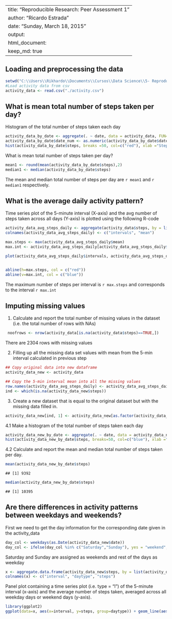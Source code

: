 
---
title: "Reproducible Research: Peer Assessment 1"
author: "Ricardo Estrada"
date: "Sunday, March 18, 2015"
output: 
  html_document:
    keep_md: true
---


## Loading and preprocessing the data

```r
setwd("C:\\Users\\Rikhardo\\Documents\\Cursos\\Data Science\\5- Reproducible Research\\Assessment1")
#Load activity data from csv
activity_data <- read.csv("./activity.csv")
```

## What is mean total number of steps taken per day?

Histogram of the total number of steps taken each day

```r
activity_data_by_date <- aggregate(. ~ date, data = activity_data, FUN=sum)
activity_data_by_date$date_num <- as.numeric(activity_data_by_date$date)
hist(activity_data_by_date$steps, breaks =50, col=c("red"), xlab ="Steps", ylab = "Frequency", main="Histogram for Total number of steps taken per day")
```



What is mean total number of steps taken per day?

```r
mean1 <- round(mean(activity_data_by_date$steps),2)
median1 <- median(activity_data_by_date$steps)
```

The mean and median total number of steps per day are `r mean1` and `r median1` respectively.



## What is the average daily activity pattern?

Time series plot of the 5-minute interval (X-axis) and the avg number of steps taken across all days (Y-axis) is plotted using the following R-code 


```r
activity_data_avg_steps_daily <- aggregate(activity_data$steps, by = list(activity_data$interval), FUN=mean, na.rm = T)
colnames(activity_data_avg_steps_daily) <- c("intervals", "mean")

max.steps <- max(activity_data_avg_steps_daily$mean)
max.int <- activity_data_avg_steps_daily[activity_data_avg_steps_daily$mean==max(max.steps),1]

plot(activity_data_avg_steps_daily$intervals, activity_data_avg_steps_daily$mean, xlab = "Time interval of 5 min", ylab = "Avg number of steps 5 min interval", type = "l", main = "Avg daily activity pattern")


abline(h=max.steps, col = c("red"))
abline(v=max.int, col = c("blue"))
```


The maximum number of steps per interval is `r max.steps` and corresponds to the interval `r max.int` 

## Imputing missing values

1. Calculate and report the total number of missing values in the dataset (i.e. the total number of rows with NAs)


```r
 noofrows <- nrow(activity_data[is.na(activity_data$steps)==TRUE,])
```

There are 2304 rows with missing values

2. Filling up all the missing data set values with mean from the 5-min interval calculated in previous step


```r
## Copy original data into new dataframe
activity_data_new <- activity_data

## Copy the 5-min interval mean into all the missing values 
row.names(activity_data_avg_steps_daily) <- activity_data_avg_steps_daily$intervals
ind <- which(is.na(activity_data_new$steps))
```

3. Create a new dataset that is equal to the original dataset but with the missing data filled in.

```r
activity_data_new[ind, 1] <- activity_data_new[as.factor(activity_data_new[ind,3]),2]
```

4.1 Make a histogram of the total number of steps taken each day


```r
activity_data_new_by_date <- aggregate(. ~ date, data = activity_data_new, FUN=sum)
hist(activity_data_new_by_date$steps, breaks=50, col=c("blue"), xlab ="Steps", ylab = "Frequency", main="Histogram for Total number of steps taken per day (new data)")
```


4.2 Calculate and report the mean and median total number of steps taken per day.

```r
mean(activity_data_new_by_date$steps)
```

```
## [1] 9392
```

```r
median(activity_data_new_by_date$steps)
```

```
## [1] 10395
```

## Are there differences in activity patterns between weekdays and weekends?

First we need to get the day information for the corresponding date given in the activity_data


```r
day_col <- weekdays(as.Date(activity_data_new$date))
day_col <- ifelse(day_col %in% c("Saturday","Sunday"), yes = "weekend", "weekday")
```

Saturday and Sunday are assigned as weekends and rest of the days as weekday
 

```r
x <- aggregate.data.frame(activity_data_new$steps, by = list(activity_data_new$interval, day_col), FUN = mean, na.rm = T)
colnames(x) <- c("interval", "daytype", "steps")
```

Panel plot containing a time series plot (i.e. type = "l") of the 5-minute interval (x-axis) and the average number of steps taken, averaged across all weekday days or weekend days (y-axis).


```r
library(ggplot2)
ggplot(data=x, aes(x=interval, y=steps, group=daytype)) + geom_line(aes(color=daytype)) + facet_wrap(~ daytype, nrow=2)
```

